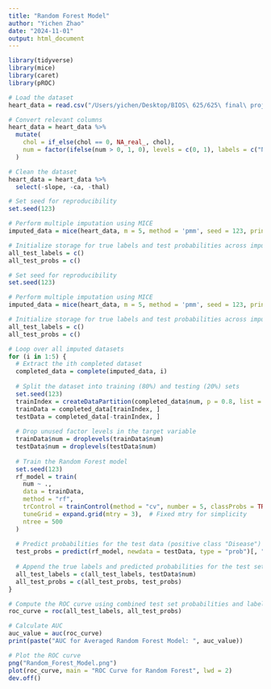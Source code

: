 ```yaml
---
title: "Random Forest Model"
author: "Yichen Zhao"
date: "2024-11-01"
output: html_document
---
```


```r
library(tidyverse)
library(mice)
library(caret)
library(pROC)
```

```r
# Load the dataset
heart_data = read.csv("/Users/yichen/Desktop/BIOS\ 625/625\ final\ project/random\ forest/heart_disease_dataset.csv")

# Convert relevant columns
heart_data = heart_data %>%
  mutate(
    chol = if_else(chol == 0, NA_real_, chol),  
    num = factor(ifelse(num > 0, 1, 0), levels = c(0, 1), labels = c("NoDisease", "Disease"))  
  )

# Clean the dataset
heart_data = heart_data %>%
  select(-slope, -ca, -thal)
```

```r
# Set seed for reproducibility
set.seed(123)

# Perform multiple imputation using MICE
imputed_data = mice(heart_data, m = 5, method = 'pmm', seed = 123, printFlag = FALSE)

# Initialize storage for true labels and test probabilities across imputations
all_test_labels = c()
all_test_probs = c()

# Set seed for reproducibility
set.seed(123)

# Perform multiple imputation using MICE
imputed_data = mice(heart_data, m = 5, method = 'pmm', seed = 123, printFlag = FALSE)

# Initialize storage for true labels and test probabilities across imputations
all_test_labels = c()
all_test_probs = c()

# Loop over all imputed datasets
for (i in 1:5) {
  # Extract the ith completed dataset
  completed_data = complete(imputed_data, i)
  
  # Split the dataset into training (80%) and testing (20%) sets
  set.seed(123)
  trainIndex = createDataPartition(completed_data$num, p = 0.8, list = FALSE)
  trainData = completed_data[trainIndex, ]
  testData = completed_data[-trainIndex, ]
  
  # Drop unused factor levels in the target variable
  trainData$num = droplevels(trainData$num)
  testData$num = droplevels(testData$num)
  
  # Train the Random Forest model
  set.seed(123)
  rf_model = train(
    num ~ ., 
    data = trainData, 
    method = "rf", 
    trControl = trainControl(method = "cv", number = 5, classProbs = TRUE),  # Enable class probabilities
    tuneGrid = expand.grid(mtry = 3),  # Fixed mtry for simplicity
    ntree = 500
  )
  
  # Predict probabilities for the test data (positive class "Disease")
  test_probs = predict(rf_model, newdata = testData, type = "prob")[, "Disease"]
  
  # Append the true labels and predicted probabilities for the test set
  all_test_labels = c(all_test_labels, testData$num)
  all_test_probs = c(all_test_probs, test_probs)
}
```

```r
# Compute the ROC curve using combined test set probabilities and labels
roc_curve = roc(all_test_labels, all_test_probs)

# Calculate AUC
auc_value = auc(roc_curve)
print(paste("AUC for Averaged Random Forest Model: ", auc_value))

# Plot the ROC curve
png("Random_Forest_Model.png")
plot(roc_curve, main = "ROC Curve for Random Forest", lwd = 2)
dev.off()
```

